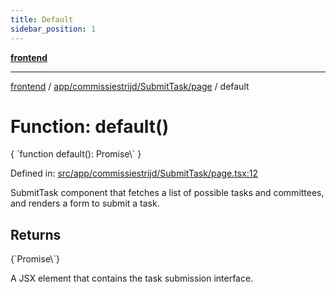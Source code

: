 ```yaml
---
title: Default
sidebar_position: 1
---
```



[**frontend**](../../../../..)

***

[frontend](../../../../..) / [app/commissiestrijd/SubmitTask/page](..) / default

# Function: default()

<CodeBlock language="ts">
{ `function default(): Promise\<Element\>` }
</CodeBlock>

Defined in: [src/app/commissiestrijd/SubmitTask/page.tsx:12](https://github.com/svsticky/CommitteeClash/blob/e5fd1c9fb89fe447a4c38e43ebba51eb1e51230c/frontend/src/app/commissiestrijd/SubmitTask/page.tsx#L12)

SubmitTask component that fetches a list of possible tasks and committees,
and renders a form to submit a task.

## Returns
<CodeBlock language="ts">
{`Promise\<Element\>`}
</CodeBlock>

A JSX element that contains the task submission interface.
